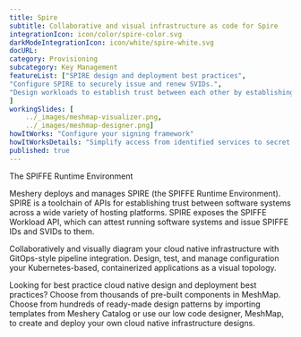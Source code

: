 ```yaml
---
title: Spire  
subtitle: Collaborative and visual infrastructure as code for Spire
integrationIcon: icon/color/spire-color.svg
darkModeIntegrationIcon: icon/white/spire-white.svg
docURL: 
category: Provisioning
subcategory: Key Management
featureList: ["SPIRE design and deployment best practices",
"Configure SPIRE to securely issue and renew SVIDs.",
"Design workloads to establish trust between each other by establishing an mTLS connection or by signing and verifying a JWT token."
]
workingSlides: [
    ../_images/meshmap-visualizer.png,
    ../_images/meshmap-designer.png]
howItWorks: "Configure your signing framework"
howItWorksDetails: "Simplify access from identified services to secret stores, databases, services meshes and cloud provider services."
published: true
---
```

<p>
    The SPIFFE Runtime Environment
</p>
<p>
    Meshery deploys and manages SPIRE (the SPIFFE Runtime Environment). SPIRE is a toolchain of APIs for establishing trust between software systems across a wide variety of hosting platforms. SPIRE exposes the SPIFFE Workload API, which can attest running software systems and issue SPIFFE IDs and SVIDs to them. 
</p>
<p>
    Collaboratively and visually diagram your cloud native infrastructure with GitOps-style pipeline integration. Design, test, and manage configuration your Kubernetes-based, containerized applications as a visual topology.
</p>
<p>
    Looking for best practice cloud native design and deployment best practices? Choose from thousands of pre-built components in MeshMap. Choose from hundreds of ready-made design patterns by importing templates from Meshery Catalog or use our low code designer, MeshMap, to create and deploy your own cloud native infrastructure designs.
</p>